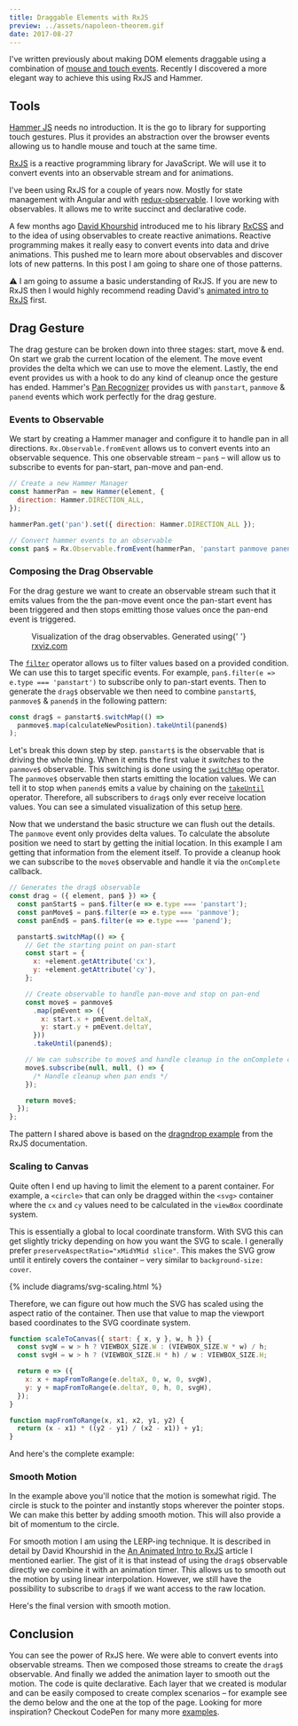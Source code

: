 ```yaml
---
title: Draggable Elements with RxJS
preview: ../assets/napoleon-theorem.gif
date: 2017-08-27
---
```



<CodePen
  hash="yoRBMj"
  title="Curves and Handles"
  height="600"
  defaultTab="result"
/>

I've written previously about making DOM elements draggable using a combination of [mouse and touch events](/touch-and-mouse-together). Recently I discovered a more elegant way to achieve this using RxJS and Hammer.

## Tools

[Hammer JS](http://hammerjs.github.io) needs no introduction. It is the go to library for supporting touch gestures. Plus it provides an abstraction over the browser events allowing us to handle mouse and touch at the same time.

[RxJS](https://github.com/reactivex/rxjs) is a reactive programming library for JavaScript. We will use it to convert events into an observable stream and for animations.

I've been using RxJS for a couple of years now. Mostly for state management with Angular and with [redux-observable](https://redux-observable.js.org). I love working with observables. It allows me to write succinct and declarative code.

A few months ago [David Khourshid](https://twitter.com/davidkpiano) introduced me to his library [RxCSS](https://github.com/davidkpiano/RxCSS) and to the idea of using observables to create reactive animations. Reactive programming makes it really easy to convert events into data and drive animations. This pushed me to learn more about observables and discover lots of new patterns. In this post I am going to share one of those patterns.

⚠️ I am going to assume a basic understanding of RxJS. If you are new to RxJS then I would highly recommend reading David's [animated intro to RxJS](https://css-tricks.com/animated-intro-rxjs) first.

## Drag Gesture

The drag gesture can be broken down into three stages: start, move & end. On start we grab the current location of the element. The move event provides the delta which we can use to move the element. Lastly, the end event provides us with a hook to do any kind of cleanup once the gesture has ended. Hammer's [Pan Recognizer](http://hammerjs.github.io/recognizer-pan/) provides us with `panstart`, `panmove` & `panend` events which work perfectly for the drag gesture.

### Events to Observable

We start by creating a Hammer manager and configure it to handle pan in all directions. `Rx.Observable.fromEvent` allows us to convert events into an observable sequence. This one observable stream – `pan$` – will allow us to subscribe to events for pan-start, pan-move and pan-end.

```js
// Create a new Hammer Manager
const hammerPan = new Hammer(element, {
  direction: Hammer.DIRECTION_ALL,
});

hammerPan.get('pan').set({ direction: Hammer.DIRECTION_ALL });

// Convert hammer events to an observable
const pan$ = Rx.Observable.fromEvent(hammerPan, 'panstart panmove panend');
```

### Composing the Drag Observable

For the drag gesture we want to create an observable stream such that it emits values from the the pan-move event once the pan-start event has been triggered and then stops emitting those values once the pan-end event is triggered.

<figure my={5}>
  <Drag />
  <figcaption>
    Visualization of the drag observables. Generated using{' '}
    <a href="https://rxviz.com/">rxviz.com</a>
  </figcaption>
</figure>

The [`filter`](https://www.learnrxjs.io/operators/filtering/filter.html) operator allows us to filter values based on a provided condition. We can use this to target specific events. For example, `pan$.filter(e => e.type === 'panstart')` to subscribe only to pan-start events. Then to generate the `drag$` observable we then need to combine `panstart$`, `panmove$` & `panend$` in the following pattern:

```js
const drag$ = panstart$.switchMap(() =>
  panmove$.map(calculateNewPosition).takeUntil(panend$)
);
```

Let's break this down step by step. `panstart$` is the observable that is driving the whole thing. When it emits the first value it _switches_ to the `panmove$` observable. This switching is done using the [`switchMap`](https://www.learnrxjs.io/operators/transformation/switchmap.html) operator. The `panmove$` observable then starts emitting the location values. We can tell it to stop when `panend$` emits a value by chaining on the [`takeUntil`](https://www.learnrxjs.io/operators/filtering/takeuntil.html) operator. Therefore, all subscribers to `drag$` only ever receive location values. You can see a simulated visualization of this setup [here](https://rxviz.com/v/A8DdXm8d).

Now that we understand the basic structure we can flush out the details. The `panmove` event only provides delta values. To calculate the absolute position we need to start by getting the initial location. In this example I am getting that information from the element itself. To provide a cleanup hook we can subscribe to the `move$` observable and handle it via the `onComplete` callback.

```js
// Generates the drag$ observable
const drag = ({ element, pan$ }) => {
  const panStart$ = pan$.filter(e => e.type === 'panstart');
  const panMove$ = pan$.filter(e => e.type === 'panmove');
  const panEnd$ = pan$.filter(e => e.type === 'panend');

  panstart$.switchMap(() => {
    // Get the starting point on pan-start
    const start = {
      x: +element.getAttribute('cx'),
      y: +element.getAttribute('cy'),
    };

    // Create observable to handle pan-move and stop on pan-end
    const move$ = panmove$
      .map(pmEvent => ({
        x: start.x + pmEvent.deltaX,
        y: start.y + pmEvent.deltaY,
      }))
      .takeUntil(panend$);

    // We can subscribe to move$ and handle cleanup in the onComplete callback
    move$.subscribe(null, null, () => {
      /* Handle cleanup when pan ends */
    });

    return move$;
  });
};
```

The pattern I shared above is based on the [dragndrop example](https://github.com/Reactive-Extensions/RxJS/blob/8fa95ac884181fb6cbff8ce7c1d669ffb190f5e4/examples/dragndrop/dragndrop.js) from the RxJS documentation.

### Scaling to Canvas

Quite often I end up having to limit the element to a parent container. For example, a `<circle>` that can only be dragged within the `<svg>` container where the `cx` and `cy` values need to be calculated in the `viewBox` coordinate system.

This is essentially a global to local coordinate transform. With SVG this can get slightly tricky depending on how you want the SVG to scale. I generally prefer `preserveAspectRatio="xMidYMid slice"`. This makes the SVG grow until it entirely covers the container – very similar to `background-size: cover`.

{% include diagrams/svg-scaling.html %}

Therefore, we can figure out how much the SVG has scaled using the aspect ratio of the container. Then use that value to map the viewport based coordinates to the SVG coordinate system.

```js
function scaleToCanvas({ start: { x, y }, w, h }) {
  const svgW = w > h ? VIEWBOX_SIZE.W : (VIEWBOX_SIZE.W * w) / h;
  const svgH = w > h ? (VIEWBOX_SIZE.H * h) / w : VIEWBOX_SIZE.H;

  return e => ({
    x: x + mapFromToRange(e.deltaX, 0, w, 0, svgW),
    y: y + mapFromToRange(e.deltaY, 0, h, 0, svgH),
  });
}

function mapFromToRange(x, x1, x2, y1, y2) {
  return (x - x1) * ((y2 - y1) / (x2 - x1)) + y1;
}
```

And here's the complete example:

<CodePen
  hash="RZeNRE"
  title="Drag Gesture with RxJS & Hammer – without smooth motion"
  height="400"
  defaultTab="js,result"
/>

### Smooth Motion

In the example above you'll notice that the motion is somewhat rigid. The circle is stuck to the pointer and instantly stops wherever the pointer stops. We can make this better by adding smooth motion. This will also provide a bit of momentum to the circle.

For smooth motion I am using the LERP-ing technique. It is described in detail by David Khourshid in the [An Animated Intro to RxJS](https://css-tricks.com/animated-intro-rxjs/#article-header-id-3) article I mentioned earlier. The gist of it is that instead of using the `drag$` observable directly we combine it with an animation timer. This allows us to smooth out the motion by using linear interpolation. However, we still have the possibility to subscribe to `drag$` if we want access to the raw location.

Here's the final version with smooth motion.

<CodePen
  hash="QMVymp"
  title="Drag Gesture with RxJS & Hammer"
  height="500"
  defaultTab="js,result"
/>

## Conclusion

You can see the power of RxJS here. We were able to convert events into observable streams. Then we composed those streams to create the `drag$` observable. And finally we added the animation layer to smooth out the motion. The code is quite declarative. Each layer that we created is modular and can be easily composed to create complex scenarios – for example see the demo below and the one at the top of the page. Looking for more inspiration? Checkout CodePen for many more [examples](https://codepen.io/search/pens/?q=rxcss).

<CodePen
  hash="yoVQbp"
  title="Napoleon's Theoremr"
  height="400"
  defaultTab="result"
/>
